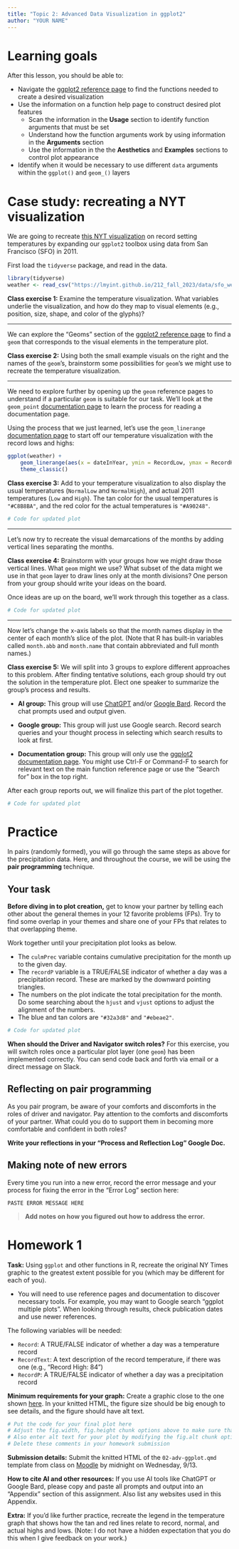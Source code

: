 ```yaml
---
title: "Topic 2: Advanced Data Visualization in ggplot2"
author: "YOUR NAME"
---
```


# Learning goals

After this lesson, you should be able to:

- Navigate the [ggplot2 reference page](https://ggplot2.tidyverse.org/reference/) to find the functions needed to create a desired visualization
- Use the information on a function help page to construct desired plot features
    - Scan the information in the **Usage** section to identify function arguments that must be set
    - Understand how the function arguments work by using information in the **Arguments** section
    - Use the information in the the **Aesthetics** and **Examples** sections to control plot appearance
- Identify when it would be necessary to use different `data` arguments within the `ggplot()` and `geom_()` layers





# Case study: recreating a NYT visualization

We are going to recreate [this NYT visualization](https://www.nytimes.com/interactive/2016/02/19/us/2015-year-in-weather-temperature-precipitation.html) on record setting temperatures by expanding our `ggplot2` toolbox using data from San Francisco (SFO) in 2011.

First load the `tidyverse` package, and read in the data.

```r
library(tidyverse)
weather <- read_csv("https://lmyint.github.io/212_fall_2023/data/sfo_weather.csv")
```

**Class exercise 1:** Examine the temperature visualization. What variables underlie the visualization, and how do they map to visual elements (e.g., position, size, shape, and color of the glyphs)?

------------------------------------------------------------------------

We can explore the "Geoms" section of the [ggplot2 reference page](https://ggplot2.tidyverse.org/reference/) to find a `geom` that corresponds to the visual elements in the temperature plot.

**Class exercise 2:** Using both the small example visuals on the right and the names of the `geom`'s, brainstorm some possibilities for `geom`'s we might use to recreate the temperature visualization.

------------------------------------------------------------------------

We need to explore further by opening up the `geom` reference pages to understand if a particular `geom` is suitable for our task. We'll look at the `geom_point` [documentation page](https://ggplot2.tidyverse.org/reference/geom_point.html) to learn the process for reading a documentation page.

Using the process that we just learned, let's use the `geom_linerange` [documentation page](https://ggplot2.tidyverse.org/reference/geom_linerange.html) to start off our temperature visualization with the record lows and highs:

```r
ggplot(weather) +
    geom_linerange(aes(x = dateInYear, ymin = RecordLow, ymax = RecordHigh), color = "#ECEBE3", linewidth = 1.5) +
    theme_classic()
```

**Class exercise 3:** Add to your temperature visualization to also display the usual temperatures (`NormalLow` and `NormalHigh`), and actual 2011 temperatures (`Low` and `High`). The tan color for the usual temperatures is `"#C8B8BA"`, and the red color for the actual temperatures is `"#A90248"`.

```r
# Code for updated plot
```

------------------------------------------------------------------------

Let's now try to recreate the visual demarcations of the months by adding vertical lines separating the months.

**Class exercise 4:** Brainstorm with your groups how we might draw those vertical lines. What `geom` might we use? What subset of the data might we use in that `geom` layer to draw lines only at the month divisions? One person from your group should write your ideas on the board.

Once ideas are up on the board, we'll work through this together as a class.

```r
# Code for updated plot
```

------------------------------------------------------------------------

Now let's change the x-axis labels so that the month names display in the center of each month's slice of the plot. (Note that R has built-in variables called `month.abb` and `month.name` that contain abbreviated and full month names.)

**Class exercise 5:** We will split into 3 groups to explore different approaches to this problem. After finding tentative solutions, each group should try out the solution in the temperature plot. Elect one speaker to summarize the group's process and results.

- **AI group:** This group will use [ChatGPT](https://chat.openai.com/) and/or [Google Bard](https://bard.google.com/). Record the chat prompts used and output given. 

- **Google group:** This group will just use Google search. Record search queries and your thought process in selecting which search results to look at first.

- **Documentation group:** This group will only use the [ggplot2 documentation page](https://ggplot2.tidyverse.org/reference/index.html). You might use Ctrl-F or Command-F to search for relevant text on the main function reference page or use the "Search for" box in the top right.

After each group reports out, we will finalize this part of the plot together.

```r
# Code for updated plot
```


# Practice

In pairs (randomly formed), you will go through the same steps as above for the precipitation data. Here, and throughout the course, we will be using the **pair programming** technique.

## Your task

**Before diving in to plot creation,** get to know your partner by telling each other about the general themes in your 12 favorite problems (FPs). Try to find some overlap in your themes and share one of your FPs that relates to that overlapping theme.

Work together until your precipitation plot looks as below.

- The `culmPrec` variable contains cumulative precipitation for the month up to the given day.
- The `recordP` variable is a TRUE/FALSE indicator of whether a day was a precipitation record. These are marked by the downward pointing triangles.
- The numbers on the plot indicate the total precipitation for the month. Do some searching about the `hjust` and `vjust` options to adjust the alignment of the numbers.
- The blue and tan colors are `"#32a3d8"` and `"#ebeae2"`.

```r
# Code for updated plot
```

**When should the Driver and Navigator switch roles?** For this exercise, you will switch roles once a particular plot layer (one `geom`) has been implemented correctly. You can send code back and forth via email or a direct message on Slack.

## Reflecting on pair programming

As you pair program, be aware of your comforts and discomforts in the roles of driver and navigator. Pay attention to the comforts and discomforts of your partner. What could you do to support them in becoming more comfortable and confident in both roles?

**Write your reflections in your "Process and Reflection Log" Google Doc.**


## Making note of new errors

Every time you run into a new error, record the error message and your process for fixing the error in the "Error Log" section here:

```
PASTE ERROR MESSAGE HERE
```

> **Add notes on how you figured out how to address the error.**

# Homework 1

**Task:** Using `ggplot` and other functions in R, recreate the original NY Times graphic to the greatest extent possible for you (which may be different for each of you).

- You will need to use reference pages and documentation to discover necessary tools. For example, you may want to Google search "ggplot multiple plots". When looking through results, check publication dates and use newer references.

The following variables will be needed:

- `Record`: A TRUE/FALSE indicator of whether a day was a temperature record
- `RecordText`: A text description of the record temperature, if there was one (e.g., "Record High: 84")
- `RecordP`: A TRUE/FALSE indicator of whether a day was a precipitation record

**Minimum requirements for your graph:** Create a graphic close to the one shown [here](https://lmyint.github.io/212_fall_2023/02-adv-ggplot.html#homework). In your knitted HTML, the figure size should be big enough to see details, and the figure should have alt text.


```r
# Put the code for your final plot here
# Adjust the fig.width, fig.height chunk options above to make sure that your plot displays nicely in the knitted HTML (Check your knitted HTML before submitting)
# Also enter alt text for your plot by modifying the fig.alt chunk option.
# Delete these comments in your homework submission
```

**Submission details:** Submit the knitted HTML of the `02-adv-ggplot.qmd` template from class on [Moodle](https://moodle.macalester.edu/mod/assign/view.php?id=35697) by midnight on Wednesday, 9/13.

**How to cite AI and other resources:** If you use AI tools like ChatGPT or Google Bard, please copy and paste all prompts and output into an "Appendix" section of this assignment. Also list any websites used in this Appendix.

**Extra:** If you'd like further practice, recreate the legend in the temperature graph that shows how the tan and red lines relate to record, normal, and actual highs and lows. (Note: I do not have a hidden expectation that you do this when I give feedback on your work.)


